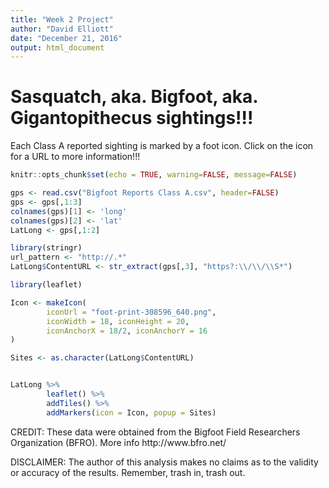```yaml
---
title: "Week 2 Project"
author: "David Elliott"
date: "December 21, 2016"
output: html_document
---
```


# Sasquatch, aka. Bigfoot, aka. Gigantopithecus sightings!!!
Each Class A reported sighting is marked by a foot icon. Click on the icon for a URL to more information!!!

```r
knitr::opts_chunk$set(echo = TRUE, warning=FALSE, message=FALSE)
```

```r
gps <- read.csv("Bigfoot Reports Class A.csv", header=FALSE)
gps <- gps[,1:3]
colnames(gps)[1] <- 'long'
colnames(gps)[2] <- 'lat'
LatLong <- gps[,1:2]

library(stringr)
url_pattern <- "http://.*"
LatLong$ContentURL <- str_extract(gps[,3], "https?:\\/\\/\\S*")

library(leaflet)

Icon <- makeIcon(
        iconUrl = "foot-print-308596_640.png",
        iconWidth = 18, iconHeight = 20,
        iconAnchorX = 18/2, iconAnchorY = 16 
)

Sites <- as.character(LatLong$ContentURL)


LatLong %>%
        leaflet() %>%
        addTiles() %>%
        addMarkers(icon = Icon, popup = Sites)
```

CREDIT: These data were obtained from the Bigfoot Field Researchers Organization (BFRO). More info http://www.bfro.net/

DISCLAIMER: The author of this analysis makes no claims as to the validity or accuracy of the results. Remember, trash in, trash out.